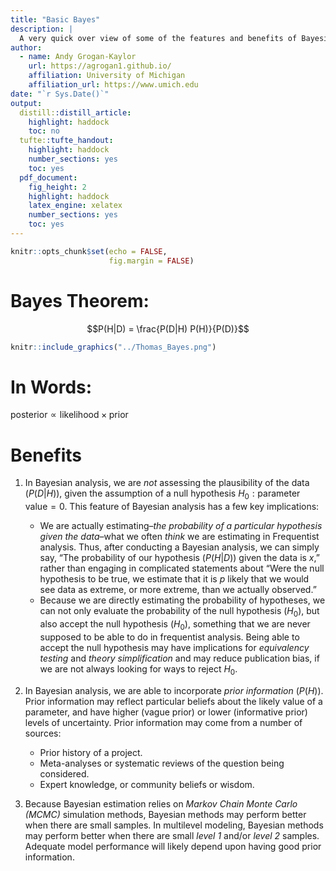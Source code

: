 ```yaml
---
title: "Basic Bayes"
description: |
  A very quick over view of some of the features and benefits of Bayesian analysis
author:
  - name: Andy Grogan-Kaylor
    url: https://agrogan1.github.io/
    affiliation: University of Michigan
    affiliation_url: https://www.umich.edu
date: "`r Sys.Date()`"
output:
  distill::distill_article:
    highlight: haddock
    toc: no
  tufte::tufte_handout:
    highlight: haddock
    number_sections: yes
    toc: yes
  pdf_document: 
    fig_height: 2
    highlight: haddock
    latex_engine: xelatex
    number_sections: yes
    toc: yes
---
```


```r

knitr::opts_chunk$set(echo = FALSE,
                      fig.margin = FALSE)

```

# Bayes Theorem:

$$P(H|D) = \frac{P(D|H) P(H)}{P(D)}$$ 

<aside>
```r

knitr::include_graphics("../Thomas_Bayes.png")

```
</aside>

# In Words:

$\text{posterior} \propto \text{likelihood} \times \text{prior}$ 

# Benefits

1. In Bayesian analysis, we are *not* assessing the plausibility of the data ($P(D|H)$), given the assumption of a null hypothesis $H_0: \text{parameter value} = 0$. This feature of Bayesian analysis has a few key implications:

    + We are actually estimating--*the probability of a particular hypothesis given the data*--what we often *think* we are estimating in Frequentist analysis. Thus, after conducting a Bayesian analysis, we can simply say, "The probability of our hypothesis ($P(H|D)$) given the data is *x*," rather than engaging in complicated statements about "Were the null hypothesis to be true, we estimate that it is *p* likely that we would see data as extreme, or more extreme, than we actually observed."
    + Because we are directly estimating the probability of hypotheses, we can not only evaluate the probability of the null hypothesis ($H_0$), but also accept the null hypothesis ($H_0$), something that we are never supposed to be able to do in frequentist analysis. Being able to accept the null hypothesis may have implications for *equivalency testing* and *theory simplification* and may reduce publication bias, if we are not always looking for ways to reject $H_0$.
2. In Bayesian analysis, we are able to incorporate *prior information* ($P(H)$). Prior information may reflect particular beliefs about the likely value of a parameter, and have higher (vague prior) or lower (informative prior) levels of uncertainty. Prior information may come from a number of sources:
    + Prior history of a project.
    + Meta-analyses or systematic reviews of the question being considered.
    + Expert knowledge, or community beliefs or wisdom.
3. Because Bayesian estimation relies on *Markov Chain Monte Carlo (MCMC)* simulation methods, Bayesian methods may perform better when there are small samples. In multilevel modeling, Bayesian methods may perform better when there are small *level 1* and/or *level 2* samples. Adequate model performance will likely depend upon having good prior information.





